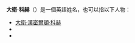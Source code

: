'''大衛·科赫'''（{{lang-en|'''David Koch'''}}）是一個英語姓名，也可以指以下人物：
* [[大衛·漢密爾頓·科赫|大衛·漢密爾頓·科赫]]
* {{Link-en|大衛·科赫 (新聞主播)|David Koch (television presenter)}}
* {{Link-en|大衛·科赫 (政治人物)|David Koch (Australian politician)}}

{{Disambiguation|Cat=四字人名译名消歧义}}